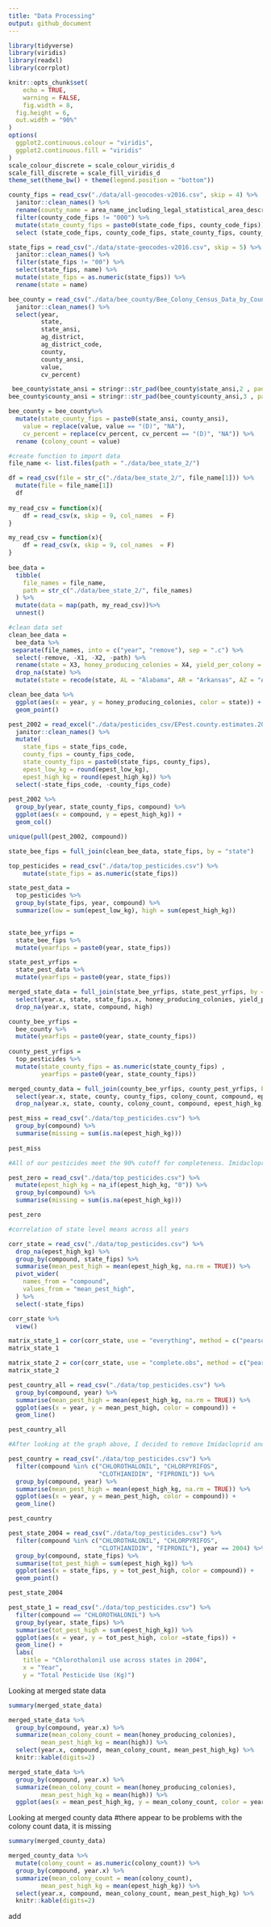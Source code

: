```yaml
---
title: "Data Processing"
output: github_document
---
```


```r
library(tidyverse)
library(viridis)
library(readxl)
library(corrplot)

knitr::opts_chunk$set(
	echo = TRUE,
	warning = FALSE,
	fig.width = 8, 
  fig.height = 6,
  out.width = "90%"
)
options(
  ggplot2.continuous.colour = "viridis",
  ggplot2.continuous.fill = "viridis"
)
scale_colour_discrete = scale_colour_viridis_d
scale_fill_discrete = scale_fill_viridis_d
theme_set(theme_bw() + theme(legend.position = "bottom"))
```

```r
county_fips = read_csv("./data/all-geocodes-v2016.csv", skip = 4) %>%
  janitor::clean_names() %>%
  rename(county_name = area_name_including_legal_statistical_area_description) %>%
  filter(county_code_fips != "000") %>%
  mutate(state_county_fips = paste0(state_code_fips, county_code_fips)) %>%
  select (state_code_fips, county_code_fips, state_county_fips, county_name)

state_fips = read_csv("./data/state-geocodes-v2016.csv", skip = 5) %>%
  janitor::clean_names() %>%
  filter(state_fips != "00") %>%
  select(state_fips, name) %>%
  mutate(state_fips = as.numeric(state_fips)) %>%
  rename(state = name)
```

```r
bee_county = read_csv("./data/bee_county/Bee_Colony_Census_Data_by_County 2.csv") %>% 
  janitor::clean_names() %>% 
  select(year, 
         state, 
         state_ansi, 
         ag_district, 
         ag_district_code, 
         county, 
         county_ansi, 
         value, 
         cv_percent) 

 bee_county$state_ansi = stringr::str_pad(bee_county$state_ansi,2 , pad = "0")
bee_county$county_ansi = stringr::str_pad(bee_county$county_ansi,3 , pad = "0")

bee_county = bee_county%>% 
  mutate(state_county_fips = paste0(state_ansi, county_ansi),
    value = replace(value, value == "(D)", "NA"),
    cv_percent = replace(cv_percent, cv_percent == "(D)", "NA")) %>% 
  rename (colony_count = value)


```

```r
#create function to import data
file_name <- list.files(path = "./data/bee_state_2/") 

df = read_csv(file = str_c("./data/bee_state_2/", file_name[1])) %>%
  mutate(file = file_name[1])
  df
  
my_read_csv = function(x){
    df = read_csv(x, skip = 9, col_names  = F)
}

my_read_csv = function(x){
    df = read_csv(x, skip = 9, col_names  = F)
}
  
bee_data = 
  tibble(
    file_names = file_name,
    path = str_c("./data/bee_state_2/", file_names)
  ) %>% 
  mutate(data = map(path, my_read_csv))%>% 
  unnest()

#clean data set
clean_bee_data =
  bee_data %>%
 separate(file_names, into = c("year", "remove"), sep = ".c") %>%
  select(-remove, -X1, -X2, -path) %>%
  rename(state = X3, honey_producing_colonies = X4, yield_per_colony = X5, production = X6, stocks = X7, price_per_pound = X8, production_value = X9) %>%
  drop_na(state) %>%
  mutate(state = recode(state, AL = "Alabama", AR = "Arkansas", AZ = "Arizona", CA = "California", CO = "Colorado", FL = "Florida", GA = "Georgia", HI = "Hawaii", IA = "Iowa", IL = "Illinois", ID = "Idaho", IN = "Indiana", KS = "Kansas", KY = "Kentucky", LA = "Louisiana", ME = "Maine", MD = "Maryland", MI = "Michigan", MN = "Minnesota", MO = "Missouri", MT = "Montana", MS = "Mississippi", NC = "North Carolina", ND = "North Dakota", NE = "Nebraska", NJ = "New Jersey", NM = "New Mexico", NV = "Nevada", NY = "New York", OH = "Ohio", OK = "Oklahoma", OR = "Oregon", PA = "Pennsylvania", SC = "South Carolina", SD = "South Dakota", TN = "Tennessee", TX = "Texas", UT = "Utah", VA = "Virginia", VT = "Vermont", WA = "Washington", WV = "West Virginia", WI = "Wisconsin", WY = "Wyoming"  ))

clean_bee_data %>%
  ggplot(aes(x = year, y = honey_producing_colonies, color = state)) +
  geom_point()

```


```r

pest_2002 = read_excel("./data/pesticides_csv/EPest.county.estimates.2002.xlsx") %>% 
  janitor::clean_names() %>% 
  mutate(
    state_fips = state_fips_code,
    county_fips = county_fips_code,
    state_county_fips = paste0(state_fips, county_fips),
    epest_low_kg = round(epest_low_kg),
    epest_high_kg = round(epest_high_kg)) %>%
  select(-state_fips_code, -county_fips_code)
    
pest_2002 %>% 
  group_by(year, state_county_fips, compound) %>% 
  ggplot(aes(x = compound, y = epest_high_kg)) + 
  geom_col() 

unique(pull(pest_2002, compound))

```

```r
state_bee_fips = full_join(clean_bee_data, state_fips, by = "state")

top_pesticides = read_csv("./data/top_pesticides.csv") %>%
    mutate(state_fips = as.numeric(state_fips))

state_pest_data = 
  top_pesticides %>%
  group_by(state_fips, year, compound) %>%
  summarize(low = sum(epest_low_kg), high = sum(epest_high_kg)) 
  
```

```r
state_bee_yrfips = 
  state_bee_fips %>%
  mutate(yearfips = paste0(year, state_fips))

state_pest_yrfips = 
  state_pest_data %>%
  mutate(yearfips = paste0(year, state_fips))

merged_state_data = full_join(state_bee_yrfips, state_pest_yrfips, by = "yearfips") %>%
  select(year.x, state, state_fips.x, honey_producing_colonies, yield_per_colony, production, compound, low, high) %>%
  drop_na(year.x, state, compound, high)

```

```r
county_bee_yrfips = 
  bee_county %>%
  mutate(yearfips = paste0(year, state_county_fips))
         
county_pest_yrfips = 
  top_pesticides %>%
  mutate(state_county_fips = as.numeric(state_county_fips) ,
         yearfips = paste0(year, state_county_fips))

merged_county_data = full_join(county_bee_yrfips, county_pest_yrfips, by = "yearfips") %>%
  select(year.x, state, county, county_fips, colony_count, compound, epest_low_kg, epest_high_kg) %>%
  drop_na(year.x, state, county, colony_count, compound, epest_high_kg)

```

```r

pest_miss = read_csv("./data/top_pesticides.csv") %>% 
  group_by(compound) %>% 
  summarise(missing = sum(is.na(epest_high_kg))) 
            
pest_miss 

#All of our pesticides meet the 90% cutoff for completeness. Imidacloprid has the most missing values (n=4) out of 34,000+ observations. 

pest_zero = read_csv("./data/top_pesticides.csv") %>%
  mutate(epest_high_kg = na_if(epest_high_kg, "0")) %>%
  group_by(compound) %>% 
  summarise(missing = sum(is.na(epest_high_kg)))

pest_zero

```


```r

#correlation of state level means across all years

corr_state = read_csv("./data/top_pesticides.csv") %>% 
  drop_na(epest_high_kg) %>%
  group_by(compound, state_fips) %>%
  summarise(mean_pest_high = mean(epest_high_kg, na.rm = TRUE)) %>% 
  pivot_wider(
    names_from = "compound",
    values_from = "mean_pest_high",
  ) %>% 
  select(-state_fips)

corr_state %>%
  view()

matrix_state_1 = cor(corr_state, use = "everything", method = c("pearson"))
matrix_state_1

matrix_state_2 = cor(corr_state, use = "complete.obs", method = c("pearson"))
matrix_state_2


```

```r

pest_country_all = read_csv("./data/top_pesticides.csv") %>% 
  group_by(compound, year) %>%
  summarise(mean_pest_high = mean(epest_high_kg, na.rm = TRUE)) %>% 
  ggplot(aes(x = year, y = mean_pest_high, color = compound)) + 
  geom_line() 

pest_country_all 

#After looking at the graph above, I decided to remove Imidacloprid and Thiacloprid 

pest_country = read_csv("./data/top_pesticides.csv") %>% 
  filter(compound %in% c("CHLOROTHALONIL", "CHLORPYRIFOS", 
                         "CLOTHIANIDIN", "FIPRONIL")) %>%
  group_by(compound, year) %>%
  summarise(mean_pest_high = mean(epest_high_kg, na.rm = TRUE)) %>% 
  ggplot(aes(x = year, y = mean_pest_high, color = compound)) + 
  geom_line() 

pest_country 

pest_state_2004 = read_csv("./data/top_pesticides.csv") %>% 
  filter(compound %in% c("CHLOROTHALONIL", "CHLORPYRIFOS",
                         "CLOTHIANIDIN", "FIPRONIL"), year == 2004) %>%
  group_by(compound, state_fips) %>%
  summarise(tot_pest_high = sum(epest_high_kg)) %>% 
  ggplot(aes(x = state_fips, y = tot_pest_high, color = compound)) + 
  geom_point() 

pest_state_2004

pest_state_1 = read_csv("./data/top_pesticides.csv") %>% 
  filter(compound == "CHLOROTHALONIL") %>%
  group_by(year, state_fips) %>%
  summarise(tot_pest_high = sum(epest_high_kg)) %>% 
  ggplot(aes(x = year, y = tot_pest_high, color =state_fips)) + 
  geom_line() + 
  labs( 
    title = "Chlorothalonil use across states in 2004", 
    x = "Year",
    y = "Total Pesticide Use (Kg)")


```

Looking at merged state data

```r
summary(merged_state_data)

merged_state_data %>%
  group_by(compound, year.x) %>%
  summarize(mean_colony_count = mean(honey_producing_colonies),
         mean_pest_high_kg = mean(high)) %>%
  select(year.x, compound, mean_colony_count, mean_pest_high_kg) %>%
  knitr::kable(digits=2)

merged_state_data %>%
  group_by(compound, year.x) %>%
  summarize(mean_colony_count = mean(honey_producing_colonies),
         mean_pest_high_kg = mean(high)) %>%
  ggplot(aes(x = mean_pest_high_kg, y = mean_colony_count, color = year.x)) + geom_smooth() + facet_grid(~compound)

```

Looking at merged county data
#there appear to be problems with the colony count data, it is missing

```r
summary(merged_county_data)

merged_county_data %>%
  mutate(colony_count = as.numeric(colony_count)) %>%
  group_by(compound, year.x) %>%
  summarize(mean_colony_count = mean(colony_count),
         mean_pest_high_kg = mean(epest_high_kg)) %>%
  select(year.x, compound, mean_colony_count, mean_pest_high_kg) %>%
  knitr::kable(digits=2)

```

add